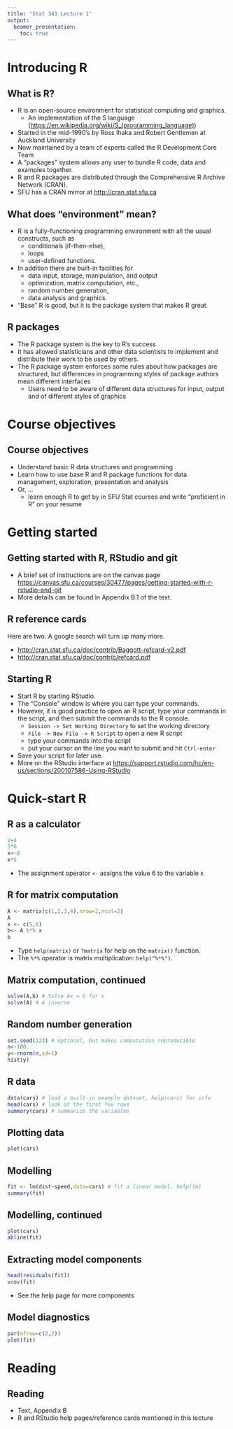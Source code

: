 ```yaml
---
title: "Stat 341 Lecture 1"
output: 
  beamer_presentation:
    toc: true
---
```

# Introducing R

## What is R?

- R is an open-source environment for statistical computing and graphics.
    - An implementation of the S language
    (<https://en.wikipedia.org/wiki/S_(programming_language)>)
- Started in the mid-1990's by Ross Ihaka and Robert Gentlemen at Auckland University
- Now maintained by a team of experts called the R Development Core Team
- A "packages" system allows any user to bundle R code, data and examples together.
- R and R packages are distributed through the Comprehensive R Archive Network (CRAN). 
- SFU has a CRAN mirror at <http://cran.stat.sfu.ca>

## What does "environment" mean?
- R is a fully-functioning programming environment with all the usual constructs, such as 
    - conditionals (if-then-else), 
    - loops 
    - user-defined functions.
- In addition there are built-in facilities for 
    - data input, storage, manipulation, and output
    - optimization, matrix computation, etc., 
    - random number generation,
    - data analysis and graphics.
- "Base" R is good, but it is the package system that makes R great.

## R packages
- The R package system is the key to R's success
- It has allowed statisticians and other data scientists to implement and distribute their work to be used by others.
- The R package system enforces some rules about how packages are structured, but differences in programming styles of package authors mean different interfaces
    - Users need to be aware of different data structures for input, output and of different styles of graphics
    
# Course objectives
## Course objectives
- Understand basic R data structures and programming
- Learn how to use base R and R package functions for data management, exploration, presentation and analysis
- Or, ...
    - learn enough R to get by in SFU Stat courses and write "proficient in R" on your resume

# Getting started
## Getting started with R, RStudio and git
- A brief set of instructions are on the canvas page 
<https://canvas.sfu.ca/courses/30477/pages/getting-started-with-r-rstudio-and-git>
- More details can be found in Appendix B.1 of the text.


## R reference cards
Here are two. A google search will turn up many more.

- <http://cran.stat.sfu.ca/doc/contrib/Baggott-refcard-v2.pdf>
- <http://cran.stat.sfu.ca/doc/contrib/refcard.pdf>

## Starting R
- Start R by starting RStudio. 
- The "Console" window is where you can type your commands.
- However, it is good practice to open an R script, type your
commands in the script, and then submit the commands to the R console.
    - `Session -> Set Working Directory` to set the working directory
    - `File -> New File -> R Script` to open a new R script
    - type your commands into the script
    - put your cursor on the line you want to submit and hit `Ctrl-enter`
- Save your script for later use.
- More on the RStudio interface at <https://support.rstudio.com/hc/en-us/sections/200107586-Using-RStudio>

# Quick-start R 

## R as a calculator
\small
```r
2+4
5*6
x<-6
x*5
```
- The assignment operator `<-` assigns the value 6 to the variable x

## R for matrix computation
\small
```r
A <- matrix(c(1,2,3,4),nrow=2,ncol=2) 
A
x <- c(5,6)
b<- A %*% x
b
```
- Type `help(matrix)` or `?matrix` for help on the `matrix()` function.
- The `%*%` operator is matrix multiplication: `help("%*%")`.

## Matrix computation, continued
\small
```r
solve(A,b) # Solve Ax = b for x
solve(A) # A inverse
```

## Random number generation
\footnotesize
```r
set.seed(123) # optional, but makes computation reproducible
n<-100
y<-rnorm(n,sd=1)
hist(y)
```

## R data 

\footnotesize
```r
data(cars) # load a built-in example dataset, help(cars) for info
head(cars) # look at the first few rows
summary(cars) # summarize the variables
```

## Plotting data
\small
```r
plot(cars)
```

## Modelling
\footnotesize
```r
fit <- lm(dist~speed,data=cars) # fit a linear model, help(lm)
summary(fit)
```

## Modelling, continued
\small
```r
plot(cars)
abline(fit)
```

## Extracting model components 
\footnotesize
```r
head(residuals(fit))
vcov(fit)
```
- See the help page for more components

## Model diagnostics
```r
par(mfrow=c(2,2))
plot(fit)
```

# Reading
## Reading 
- Text, Appendix B
- R and RStudio help pages/reference cards mentioned in this lecture


